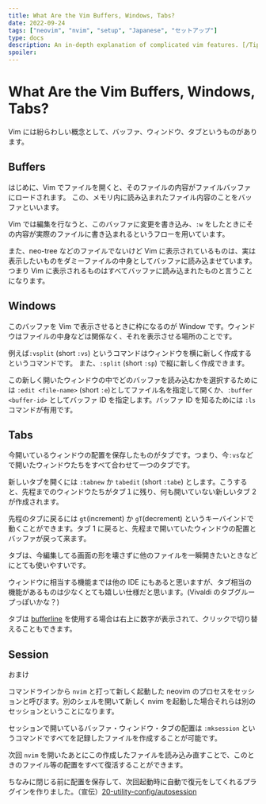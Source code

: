```yaml
---
title: What Are the Vim Buffers, Windows, Tabs?
date: 2022-09-24
tags: ["neovim", "nvim", "setup", "Japanese", "セットアップ"]
type: docs
description: An in-depth explanation of complicated vim features. [/Tips/buffers-windows-tabs]
spoiler:
---
```


# What Are the Vim Buffers, Windows, Tabs?

Vim には紛らわしい概念として、バッファ、ウィンドウ、タブというものがあります。

## Buffers

はじめに、Vim でファイルを開くと、そのファイルの内容がファイルバッファにロードされます。
この、メモリ内に読み込まれたファイル内容のことをバッファといいます。

Vim では編集を行なうと、このバッファに変更を書き込み、`:w` をしたときにその内容が実際のファイルに書き込まれるというフローを用いています。

また、neo-tree などのファイルでないけど Vim に表示されているものは、実は表示したいものをダミーファイルの中身としてバッファに読み込ませています。つまり Vim に表示されるものはすべてバッファに読み込まれたものと言うことになります。

## Windows

このバッファを Vim で表示させるときに枠になるのが Window です。ウィンドウはファイルの中身などは関係なく、それを表示させる場所のことです。

例えば`:vsplit` (short `:vs`) というコマンドはウィンドウを横に新しく作成するというコマンドです。
また、`:split` (short `:sp`) で縦に新しく作成できます。

この新しく開いたウィンドウの中でどのバッファを読み込むかを選択するためには `:edit <file-name>` (short `:e`)としてファイル名を指定して開くか、`:buffer <buffer-id>` としてバッファ ID を指定します。バッファ ID を知るためには `:ls` コマンドが有用です。

## Tabs

今開いているウィンドウの配置を保存したものがタブです。つまり、今`:vs`などで開いたウィンドウたちをすべて合わせて一つのタブです。

新しいタブを開くには `:tabnew` か `tabedit` (short `:tabe`) とします。こうすると、先程までのウィンドウたちがタブ１に残り、何も開いていない新しいタブ 2 が作成されます。

先程のタブに戻るには `gt`(increment) か `gT`(decrement) というキーバインドで動くことができます。タブ 1 に戻ると、先程まで開いていたウィンドウの配置とバッファが戻って来ます。

タブは、今編集してる画面の形を壊さずに他のファイルを一瞬開きたいときなどにとても使いやすいです。

ウィンドウに相当する機能までは他の IDE にもあると思いますが、タブ相当の機能があるものは少なくとても嬉しい仕様だと思います。(Vivaldi のタブグループっぽいかな？)

タブは [bufferline](/11-uiline-config/bufferline) を使用する場合は右上に数字が表示されて、クリックで切り替えることもできます。

## Session

おまけ

コマンドラインから `nvim` と打って新しく起動した neovim のプロセスをセッションと呼びます。別のシェルを開いて新しく nvim を起動した場合それらは別のセッションということになります。

セッションで開いているバッファ・ウィンドウ・タブの配置は `:mksession` というコマンドですべてを記録したファイルを作成することが可能です。

次回 `nvim` を開いたあとにこの作成したファイルを読み込み直すことで、このときのファイル等の配置をすべて復活することができます。

ちなみに閉じる前に配置を保存して、次回起動時に自動で復元をしてくれるプラグインを作りました。（宣伝）[20-utility-config/autosession](/20-utility-config/autosession)
